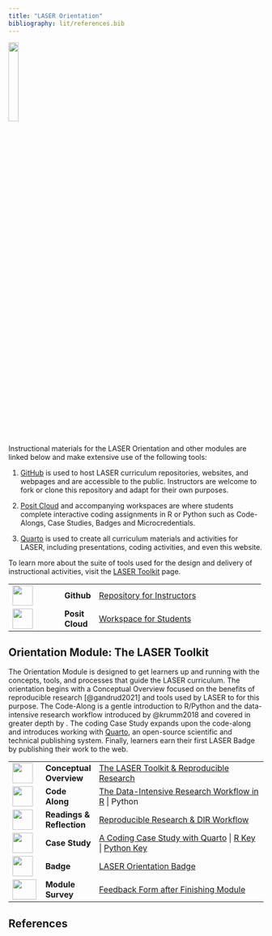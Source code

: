 ```yaml
---
title: "LASER Orientation"
bibliography: lit/references.bib
---
```


![](images/laser-hex.png){width="20%"}

Instructional materials for the LASER Orientation and other modules are linked below and make extensive use of the following tools:

1.  [GitHub](https://github.com/laser-institute) is used to host LASER curriculum repositories, websites, and webpages and are accessible to the public. Instructors are welcome to fork or clone this repository and adapt for their own purposes.

2.  [Posit Cloud](https://posit.cloud) and accompanying workspaces are where students complete interactive coding assignments in R or Python such as Code-Alongs, Case Studies, Badges and Microcredentials.

3.  [Quarto](https://quarto.org) is used to create all curriculum materials and activities for LASER, including presentations, coding activities, and even this website.

To learn more about the suite of tools used for the design and delivery of instructional activities, visit the [LASER Toolkit](https://laser-institute.github.io/laser-website/instruction-tech.html) page.

+------------------------------------+-----------------+-----------------------------------------------------------------------------------------------------------------------+
| ![](images/github.png){width="40"} | **Github\       | [Repository for Instructors](https://github.com/laser-institute/network-analysis)                                     |
|                                    | **              |                                                                                                                       |
+------------------------------------+-----------------+-----------------------------------------------------------------------------------------------------------------------+
| ![](images/posit.png){width="40"}  | **Posit Cloud** | [Workspace for Students](https://posit.cloud/spaces/493094/join?access_code=qjsumVzA0HZYgrxOSizVbVPmDs7iHYS32yUQaqDe) |
+------------------------------------+-----------------+-----------------------------------------------------------------------------------------------------------------------+

## Orientation Module: The LASER Toolkit

The Orientation Module is designed to get learners up and running with the concepts, tools, and processes that guide the LASER curriculum. The orientation begins with a Conceptual Overview focused on the benefits of reproducible research [@gandrud2021] and tools used by LASER to for this purpose. The Code-Along is a gentle introduction to R/Python and the data-intensive research workflow introduced by @krumm2018 and covered in greater depth by . The coding Case Study expands upon the code-along and introduces working with [Quarto](https://quarto.org), an open-source scientific and technical publishing system. Finally, learners earn their first LASER Badge by publishing their work to the web.

+-------------------------------------------------+-------------------+----------------------------------------------------------------------------------------------------------------------------------------------------------------------------------------------------------------------------------------------------------------------------------------------------+
| ![](images/conceptual-overview.png){width="40"} | **Conceptual\     | [The LASER Toolkit & Reproducible Research](https://laser-institute.github.io/laser-orientation/orientation-conceptual-overview.html)                                                                                                                                                              |
|                                                 | Overview**        |                                                                                                                                                                                                                                                                                                    |
+-------------------------------------------------+-------------------+----------------------------------------------------------------------------------------------------------------------------------------------------------------------------------------------------------------------------------------------------------------------------------------------------+
| ![](images/code-along.png){width="40"}          | **Code Along**    | [The Data-Intensive Research Workflow in R](https://laser-institute.github.io/laser-orientation/orientation-code-along-R.html) \| Python                                                                                                                                                           |
+-------------------------------------------------+-------------------+----------------------------------------------------------------------------------------------------------------------------------------------------------------------------------------------------------------------------------------------------------------------------------------------------+
| ![](images/reading.png){width="40"}             | **Readings &\     | [Reproducible Research & DIR Workflow](https://laser-institute.github.io/laser-orientation/orientation-readings.html)                                                                                                                                                                              |
|                                                 | Reflection**      |                                                                                                                                                                                                                                                                                                    |
+-------------------------------------------------+-------------------+----------------------------------------------------------------------------------------------------------------------------------------------------------------------------------------------------------------------------------------------------------------------------------------------------+
| ![](images/case-study.png){width="40"}          | **Case Study**    | [A Coding Case Study with Quarto](https://posit.cloud/spaces/493094/content/8434851) \| [R Key](https://laser-institute.github.io/laser-orientation/orientation-case-study-key-R.html) \| [Python Key](https://laser-institute.github.io/laser-orientation/orientation-case-study-key-python.html) |
+-------------------------------------------------+-------------------+----------------------------------------------------------------------------------------------------------------------------------------------------------------------------------------------------------------------------------------------------------------------------------------------------+
| ![](images/laser-hex.png){width="40"}           | **Badge**         | [LASER Orientation Badge](https://laser-institute.github.io/laser-orientation/orientation-badge.html)                                                                                                                                                                                              |
+-------------------------------------------------+-------------------+----------------------------------------------------------------------------------------------------------------------------------------------------------------------------------------------------------------------------------------------------------------------------------------------------+
| ![](images/survey.png){width="47" height="40"}  | **Module Survey** | [Feedback Form after Finishing Module](https://www.surveymonkey.com/r/Orient_Mod1_July24)                                                                                                                                                                                                          |
+-------------------------------------------------+-------------------+----------------------------------------------------------------------------------------------------------------------------------------------------------------------------------------------------------------------------------------------------------------------------------------------------+

## References
